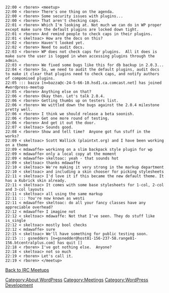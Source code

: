 <pre>
22:00 < rboren> <meetup>
22:00 < rboren> There's one thing on the agenda.
22:00 < rboren> Some security issues with plugins...
22:00 < rboren> That aren't checking caps.
22:01 < rboren> Which I'm looking at. Not much we can do in WP proper except make sure the default plugins are locked down tight.
22:01 < rboren> And remind people to check caps in their plugins.
22:01 < skeltoac> How are the docs on this?
22:02 < rboren> Haven't looked yet.
22:02 < rboren> Need to audit docs.
22:03 < rboren> WP does not check caps for plugins.  All it does is make sure the user is logged in when accessing plugins through the admin.
22:03 < rboren> We fixed some bugs like this for db backup in 2.0.3...
22:04 < rboren> So, we need to audit the default plugins, audit docs to make it clear that plugins need to check caps, and notify authors of compomised plugins.
22:05 ::: bazza [n=bazza@c-24-5-66-10.hsd1.ca.comcast.net] has joined #wordpress-meetup
22:05 < rboren> Anything else on that?
22:06 < rboren> Okay then. Let's talk 2.0.4.
22:06 < rboren> Getting thumbs up on testers list.
22:06 < rboren> We wittled down the bugs against the 2.0.4 milestone pretty well.
22:06 < rboren> I think we should release a beta soonish.
22:06 < rboren> Get one more round of testing.
22:06 < rboren> And get it out the door.
22:07 < skeltoac> Sounds good.
22:08 < rboren> Show and tell time?  Anyone got fun stuff in the works?
22:09 < skeltoac> Scott Wallick (plaintxt.org) and I have been working on a theme
22:09 < mdawaffe> workinng on a slim backpack style plugin for wp
22:09 < mdawaffe> only a local copy at the moment
22:09 < mdawaffe> skeltoac: yeah - that sounds hot
22:09 < skeltoac> thanks mdawaffe
22:10 < skeltoac> We're making it very strong in the markup department
22:10 < skeltoac> and including a skin chooser for picking stylesheets
22:11 < skeltoac> I'd love it if this became the new default theme. It has a Kubrick skin already.
22:11 < skeltoac> It comes with some base stylesheets for 1-col, 2-col and 3-col layouts
22:11 < skeltoac> all using the same markup
22:11 ::: You're now known as westi
22:11 < mdawaffe> skeltoac: do all your fancy classes have any appreciable overhead?
22:12 < mdawaffe> I imagine not
22:12 < skeltoac> mdawaffe: Not that I've seen. They do stuff like is_single
22:12 < skeltoac> mostly bool checks
22:12 < mdawaffe> sure
22:15 < skeltoac> We'll have something for public testing soon.
22:15 ::: gsnedders [n=gsnedder@host81-156-237-58.range81-156.btcentralplus.com] has quit []
22:18 < rboren> I've got nothing else.  Anyone?
22:18 < skeltoac> not so much
22:19 < rboren> Let's call it.
22:19 < rboren> </meetup>
</pre>


[[IRC Meetups|Back to IRC Meetups]]

[[Category:About WordPress]]
[[Category:Meetings]]
[[Category:WordPress Development]]